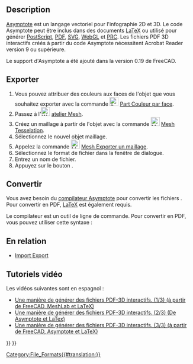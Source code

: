 <languages/>

{{TOCright}}

==Description==

[https://asymptote.sourceforge.io/ Asymptote] est un langage vectoriel pour l'infographie 2D et 3D. Le code Asymptote peut être inclus dans des documents [https://www.latex-project.org/ LaTeX] ou utilisé pour générer [https://fr.wikipedia.org/wiki/PostScript PostScript], [[PDF/fr|PDF]], [[SVG/fr|SVG]], [https://www.khronos.org/webgl/ WebGL] et [https://fr.wikipedia.org/wiki/PRC_(fichier) PRC]. Les fichiers PDF 3D interactifs créés à partir du code Asymptote nécessitent Acrobat Reader version 9 ou supérieure.

Le support d'Asymptote a été ajouté dans la version 0.19 de FreeCAD.

<span id="Exporting"></span>
==Exporter==

# Vous pouvez attribuer des couleurs aux faces de l'objet que vous souhaitez exporter avec la commande [[Image:Part_ColorPerFace.svg|24px]] [[Part_ColorPerFace/fr|Part Couleur par face]].
# Passez à l'[[Image:Workbench_Mesh.svg|24px]] [[Mesh Workbench/fr|atelier Mesh]].
# Créez un maillage à partir de l'objet avec la commande [[Image:Mesh_FromPartShape.svg|24px]] [[Mesh_FromPartShape/fr|Mesh Tesselation]].
# Sélectionnez le nouvel objet maillage.
# Appelez la commande [[Image:Mesh_Export.svg|24px]] [[Mesh_Export/fr|Mesh Exporter un maillage]].
# Sélectionnez le format de fichier {{FileName|*.asy}} dans la fenêtre de dialogue.
# Entrez un nom de fichier.
# Appuyez sur le bouton {{Button|Enregistrer}}.

<span id="Converting"></span>
==Convertir==

Vous avez besoin du [https://sourceforge.net/projects/asymptote/ compilateur Asymptote] pour convertir les fichiers {{FileName|*.asy}}. Pour convertir en PDF, [https://www.latex-project.org/get/ LaTeX] est également requis.

Le compilateur est un outil de ligne de commande. Pour convertir en PDF, vous pouvez utiliser cette syntaxe :
{{Code|code=PathToAsyExecutable/asy -f pdf AsymptoteFileName.asy}}

<span id="Related"></span>
==En relation==

* [[Import_Export/fr|Import Export]]

<span id="Video_tutorials"></span>
== Tutoriels vidéo ==

Les vidéos suivantes sont en espagnol :
* [https://www.youtube.com/watch?v=U0m3643Vb1Q Une manière de générer des fichiers PDF-3D interactifs. (1/3) (à partir de FreeCAD, MeshLab et LaTeX)]
* [https://www.youtube.com/watch?v=PhVNvDZIerM Une manière de générer des fichiers PDF-3D interactifs. (2/3) (De Asymptote et LaTex)]
* [https://www.youtube.com/watch?v=Q_ufaCN2hb4 Une manière de générer des fichiers PDF-3D interactifs. (3/3) (à partir de FreeCAD, Asymptote et LaTeX)]


{{Mesh Tools navi{{#translation:}}}}
{{Userdocnavi{{#translation:}}}}
[[Category:File_Formats{{#translation:}}]]